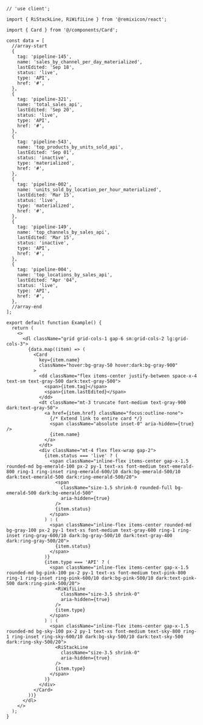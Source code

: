 ````tsx
// 'use client';

import { RiStackLine, RiWifiLine } from '@remixicon/react';

import { Card } from '@/components/Card';

const data = [
  //array-start
  {
    tag: 'pipeline-145',
    name: 'sales_by_channel_per_day_materialized',
    lastEdited: 'Sep 18',
    status: 'live',
    type: 'API',
    href: '#',
  },
  {
    tag: 'pipeline-321',
    name: 'total_sales_api',
    lastEdited: 'Sep 20',
    status: 'live',
    type: 'API',
    href: '#',
  },
  {
    tag: 'pipeline-543',
    name: 'top_products_by_units_sold_api',
    lastEdited: 'Sep 01',
    status: 'inactive',
    type: 'materialized',
    href: '#',
  },
  {
    tag: 'pipeline-002',
    name: 'units_sold_by_location_per_hour_materialized',
    lastEdited: 'Mar 15',
    status: 'live',
    type: 'materialized',
    href: '#',
  },
  {
    tag: 'pipeline-149',
    name: 'top_channels_by_sales_api',
    lastEdited: 'Mar 15',
    status: 'inactive',
    type: 'API',
    href: '#',
  },
  {
    tag: 'pipeline-004',
    name: 'top_locations_by_sales_api',
    lastEdited: "Apr '04",
    status: 'live',
    type: 'API',
    href: '#',
  },
  //array-end
];

export default function Example() {
  return (
    <>
      <dl className="grid grid-cols-1 gap-6 sm:grid-cols-2 lg:grid-cols-3">
        {data.map((item) => (
          <Card
            key={item.name}
            className="hover:bg-gray-50 hover:dark:bg-gray-900"
          >
            <dd className="flex items-center justify-between space-x-4 text-sm text-gray-500 dark:text-gray-500">
              <span>{item.tag}</span>
              <span>{item.lastEdited}</span>
            </dd>
            <dt className="mt-3 truncate font-medium text-gray-900 dark:text-gray-50">
              <a href={item.href} className="focus:outline-none">
                {/* Extend link to entire card */}
                <span className="absolute inset-0" aria-hidden={true} />
                {item.name}
              </a>
            </dt>
            <div className="mt-4 flex flex-wrap gap-2">
              {item.status === 'live' ? (
                <span className="inline-flex items-center gap-x-1.5 rounded-md bg-emerald-100 px-2 py-1 text-xs font-medium text-emerald-800 ring-1 ring-inset ring-emerald-600/10 dark:bg-emerald-500/10 dark:text-emerald-500 dark:ring-emerald-500/20">
                  <span
                    className="size-1.5 shrink-0 rounded-full bg-emerald-500 dark:bg-emerald-500"
                    aria-hidden={true}
                  />
                  {item.status}
                </span>
              ) : (
                <span className="inline-flex items-center rounded-md bg-gray-100 px-2 py-1 text-xs font-medium text-gray-600 ring-1 ring-inset ring-gray-600/10 dark:bg-gray-500/10 dark:text-gray-400 dark:ring-gray-500/20">
                  {item.status}
                </span>
              )}
              {item.type === 'API' ? (
                <span className="inline-flex items-center gap-x-1.5 rounded-md bg-pink-100 px-2 py-1 text-xs font-medium text-pink-800 ring-1 ring-inset ring-pink-600/10 dark:bg-pink-500/10 dark:text-pink-500 dark:ring-pink-500/20">
                  <RiWifiLine
                    className="size-3.5 shrink-0"
                    aria-hidden={true}
                  />
                  {item.type}
                </span>
              ) : (
                <span className="inline-flex items-center gap-x-1.5 rounded-md bg-sky-100 px-2 py-1 text-xs font-medium text-sky-800 ring-1 ring-inset ring-sky-600/10 dark:bg-sky-500/10 dark:text-sky-500 dark:ring-sky-500/20">
                  <RiStackLine
                    className="size-3.5 shrink-0"
                    aria-hidden={true}
                  />
                  {item.type}
                </span>
              )}
            </div>
          </Card>
        ))}
      </dl>
    </>
  );
}

````